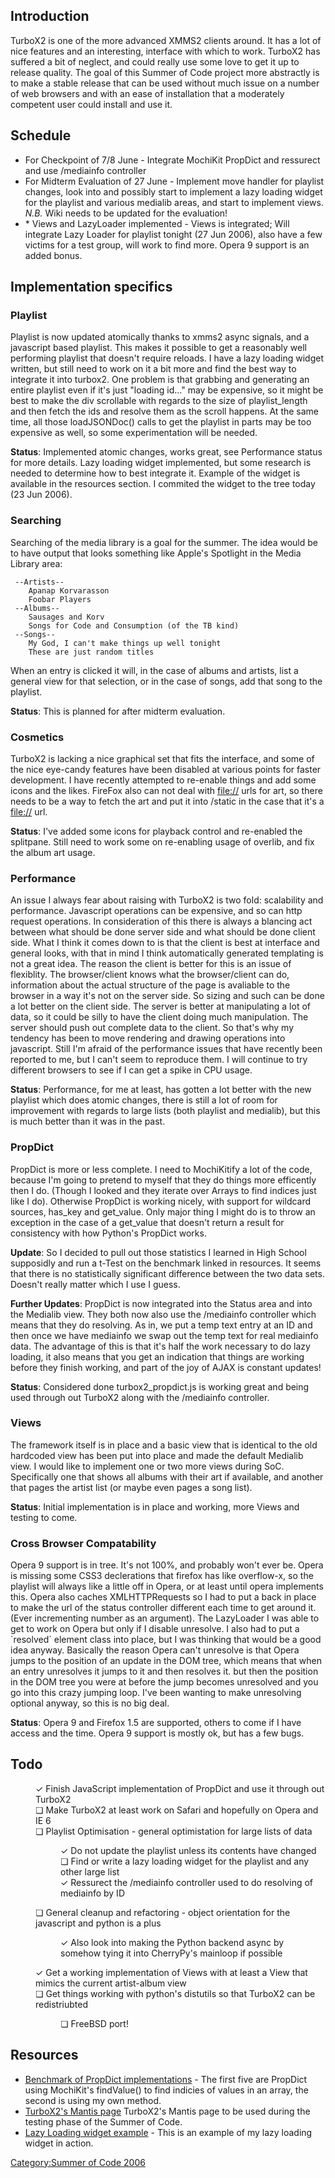 ==Introduction==
TurboX2 is one of the more advanced XMMS2 clients around. It has a lot of nice features and an interesting, interface with which to work. TurboX2 has suffered a bit of neglect, and could really use some love to get
it up to release quality. The goal of this Summer of Code project more abstractly is to make a stable release
that can be used without much issue on a number of web browsers and with an ease of installation that a moderately competent user could install and use it. 

==Schedule==
* For Checkpoint of 7/8 June - Integrate MochiKit PropDict and ressurect and use /mediainfo controller
* For Midterm Evaluation of 27 June - Implement move handler for playlist changes, look into and possibly start to implement a lazy loading widget for the playlist and various medialib areas, and start to implement views. ''N.B.'' Wiki needs to be updated for the evaluation!
* * Views and LazyLoader implemented - Views is integrated; Will integrate Lazy Loader for playlist tonight (27 Jun 2006), also have a few victims for a test group, will work to find more. Opera 9 support is an added bonus.

==Implementation specifics==

===Playlist===
Playlist is now updated atomically thanks to xmms2 async signals, and a javascript based playlist. This makes it possible to get a reasonably well performing playlist that doesn't require reloads. I have a lazy loading widget written, but still need to work on it a bit more and find the best way to integrate it into turbox2. One problem is that grabbing and generating an entire playlist even if it's just "loading id..." may be expensive, so it might be best to make the div scrollable with regards to the size of playlist_length and then fetch the ids and resolve them as the scroll happens. At the same time, all those loadJSONDoc() calls to get the playlist in parts may be too expensive as well, so some experimentation will be needed.

'''Status''': Implemented atomic changes, works great, see Performance status for more details. Lazy loading widget implemented, but some research is needed to determine how to best integrate it. Example of the widget is available in the resources section. I commited the widget to the tree today (23 Jun 2006).

===Searching===
Searching of the media library is a goal for the summer. The idea would be to have output that looks something like Apple's Spotlight in the Media Library area:

  --Artists--
     Apanap Korvarasson
     Foobar Players
  --Albums--
     Sausages and Korv
     Songs for Code and Consumption (of the TB kind)
  --Songs--
     My God, I can't make things up well tonight
     These are just random titles

When an entry is clicked it will, in the case of albums and artists, list a general view for that selection, or in the case of songs, add that song to the playlist. 

'''Status''': This is planned for after midterm evaluation.

===Cosmetics===
TurboX2 is lacking a nice graphical set that fits the interface, and some of the nice eye-candy features have been disabled at various points for faster development. I have recently attempted to re-enable things and add some icons and the likes. FireFox also can not deal with file:// urls for art, so there needs to be a way to fetch the art and put it into /static in the case that it's a file:// url. 


'''Status''': I've added some icons for playback control and re-enabled the splitpane. Still need to work some on re-enabling usage of overlib, and fix the album art usage.

===Performance===
An issue I always fear about raising with TurboX2 is two fold: scalability and performance. Javascript operations can be expensive, and so can http request operations. In consideration of this there is always a blancing act between what should be done server side and what should be done client side. What I think it comes down to is that the client is best at interface and general looks, with that in mind I think automatically generated templating is not a great idea. The reason the client is better for this is an issue of flexiblity. The browser/client knows what the browser/client can do, information about the actual structure of the page is avaliable to the browser in a way it's not on the server side. So sizing and such can be done a lot better on the client side. The server is better at manipulating a lot of data, so it could be silly to have the client doing much manipulation. The server should push out complete data to the client. So that's why my tendency has been to move rendering and drawing operations into javascript. Still I'm afraid of the performance issues that have recently been reported to me, but I can't seem to reproduce them. I will continue to try different browsers to see if I can get a spike in CPU usage. 

'''Status''': Performance, for me at least, has gotten a lot better with the new playlist which does atomic changes, there is still a lot of room for improvement with regards to large lists (both playlist and medialib), but this is much better than it was in the past.

===PropDict===
PropDict is more or less complete. I need to MochiKitify a lot of the code, because I'm going to pretend to myself that they do things more efficently then I do. (Though I looked and they iterate over Arrays to find indices just like I do). Otherwise PropDict is working nicely, with support for wildcard sources, has_key and get_value. Only major thing I might do is to throw an exception in the case of a get_value that doesn't return a result for consistency with how Python's PropDict works.

'''Update''': So I decided to pull out those statistics I learned in High School supposidly and run a t-Test on the benchmark linked in resources. It seems that there is no statistically significant difference between the two data sets. Doesn't really matter which I use I guess.

'''Further Updates''': PropDict is now integrated into the Status area and into the Medialib view. They both now also use the /mediainfo controller which means that they do resolving. As in, we put a temp text entry at an ID and then once we have mediainfo we swap out the temp text for real mediainfo data. The advantage of this is that it's half the work necessary to do lazy loading, it also means that you get an indication that things are working before they finish working, and part of the joy of AJAX is constant updates!

'''Status''': Considered done turbox2_propdict.js is working great and being used through out TurboX2 along with the /mediainfo controller.

===Views===
The framework itself is in place and a basic view that is identical to the old hardcoded view has been put into place and made the default Medialib view. I would like to implement one or two more views during SoC. Specifically one that shows all albums with their art if available, and another that pages the artist list (or maybe even pages a song list).

'''Status''': Initial implementation is in place and working, more Views and testing to come.

===Cross Browser Compatability===
Opera 9 support is in tree. It's not 100%, and probably won't ever be. Opera is missing some CSS3 declerations that firefox has like overflow-x, so the playlist will always like a little off in Opera, or at least until opera implements this. Opera also caches XMLHTTPRequests so I had to put a back in place to make the url of the status controller different each time to get around it. (Ever incrementing number as an argument). The LazyLoader I was able to get to work on Opera but only if I disable unresolve. I also had to put a `resolved` element class into place, but I was thinking that would be a good idea anyway. Basically the reason Opera can't unresolve is that Opera jumps to the position of an update in the DOM tree, which means that when an entry unresolves it jumps to it and then resolves it. but then the position in the DOM tree you were at before the jump becomes unresolved and you go into this crazy jumping loop. I've been wanting to make unresolving optional anyway, so this is no big deal. 

'''Status''': Opera 9 and Firefox 1.5 are supported, others to come if I have access and the time. Opera 9 support is mostly ok, but has a few bugs.
==Todo==
:&#10003; Finish JavaScript implementation of PropDict and use it through out TurboX2 
:&#10063; Make TurboX2 at least work on Safari and hopefully on Opera and IE 6
:&#10063; Playlist Optimisation - general optimistation for large lists of data
::&#10003; Do not update the playlist unless its contents have changed
::&#10063; Find or write a lazy loading widget for the playlist and any other large list
::&#10003; Ressurect the /mediainfo controller used to do resolving of mediainfo by ID
:&#10063; General cleanup and refactoring - object orientation for the javascript and python is a plus
::&#10003; Also look into making the Python backend async by somehow tying it into CherryPy's mainloop if possible
:&#10003; Get a working implementation of Views with at least a View that mimics the current artist-album view
:&#10063; Get things working with python's distutils so that TurboX2 can be redistriubted
::&#10063; FreeBSD port!

==Resources==
* [http://exodus.xmms.se/~alex/benchmark/test.html Benchmark of PropDict implementations] - The first five are PropDict using MochiKit's findValue() to find indicies of values in an array, the second is using my own method.
* [http://bugs.xmms2.xmms.se/ TurboX2's Mantis page] TurboX2's Mantis page to be used during the testing phase of the Summer of Code.
* [http://exodus.xmms.se/~alex/lazy/test.html Lazy Loading widget example] - This is an example of my lazy loading widget in action.

[[Category:Summer of Code 2006]]